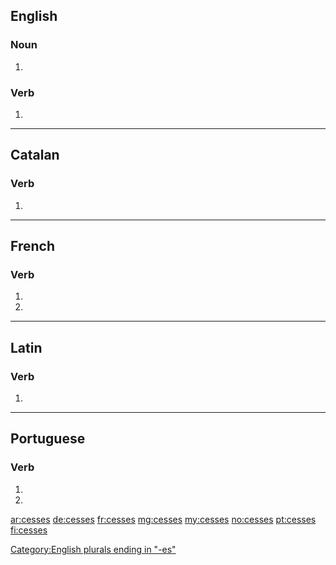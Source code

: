 {{also|cessés}}
==English==

===Noun===
{{head|en|plural}}

# {{plural of|cess|lang=en}}

===Verb===
{{head|en|verb form}}

# {{en-third-person singular of|cess}}

[[Category:English plurals ending in "-es"]]

----

==Catalan==

===Verb===
{{head|ca|verb form}}

# {{ca-verb form of|p=2|n=sg|t=pres|m=ind|cessar}}

----

==French==

===Verb===
{{fr-verb-form}}

# {{inflection of|cesser||2|s|pres|ind|lang=fr}}
# {{inflection of|cesser||2|s|pres|sub|lang=fr}}

----

==Latin==

===Verb===
{{la-verb-form|cessēs}}

# {{inflection of|cessō||2|s|pres|act|sub|lang=la}}

----

==Portuguese==

===Verb===
{{pt-verb-form}}

# {{pt-verb form of|cessar|ar|subjunctive|present|singular|second}}
# {{pt-verb form of|cessar|ar|imperative|negative|singular|second}}

[[ar:cesses]]
[[de:cesses]]
[[fr:cesses]]
[[mg:cesses]]
[[my:cesses]]
[[no:cesses]]
[[pt:cesses]]
[[fi:cesses]]